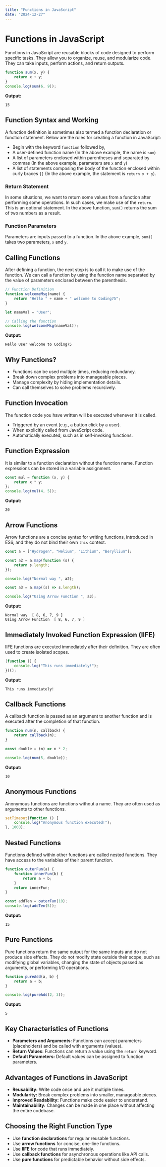 ```yaml
---
title: "Functions in JavaScript"
date: "2024-12-27"
---
```


# Functions in JavaScript

Functions in JavaScript are reusable blocks of code designed to perform specific tasks. They allow you to organize, reuse, and modularize code. They can take inputs, perform actions, and return outputs.

```javascript
function sum(x, y) { 
    return x + y; 
}
console.log(sum(6, 9));
```

**Output:**
```
15
```

## Function Syntax and Working

A function definition is sometimes also termed a function declaration or function statement. Below are the rules for creating a function in JavaScript:

- Begin with the keyword `function` followed by,
- A user-defined function name (In the above example, the name is `sum`)
- A list of parameters enclosed within parentheses and separated by commas (In the above example, parameters are `x` and `y`)
- A list of statements composing the body of the function enclosed within curly braces `{}` (In the above example, the statement is `return x + y`).

### Return Statement

In some situations, we want to return some values from a function after performing some operations. In such cases, we make use of the `return`. This is an optional statement. In the above function, `sum()` returns the sum of two numbers as a result. 

### Function Parameters

Parameters are inputs passed to a function. In the above example, `sum()` takes two parameters, `x` and `y`.

## Calling Functions

After defining a function, the next step is to call it to make use of the function. We can call a function by using the function name separated by the value of parameters enclosed between the parenthesis.

```javascript
// Function Definition
function welcomeMsg(name) {
    return "Hello " + name + " welcome to Coding75";
}

let nameVal = "User";

// Calling the function
console.log(welcomeMsg(nameVal));
```

**Output:**
```
Hello User welcome to Coding75
```

## Why Functions?

- Functions can be used multiple times, reducing redundancy.
- Break down complex problems into manageable pieces.
- Manage complexity by hiding implementation details.
- Can call themselves to solve problems recursively.

## Function Invocation

The function code you have written will be executed whenever it is called.

- Triggered by an event (e.g., a button click by a user).
- When explicitly called from JavaScript code.
- Automatically executed, such as in self-invoking functions.

## Function Expression

It is similar to a function declaration without the function name. Function expressions can be stored in a variable assignment. 

```javascript
const mul = function (x, y) {
    return x * y;
};
console.log(mul(4, 5)); 
```

**Output:**
```
20
```

## Arrow Functions

Arrow functions are a concise syntax for writing functions, introduced in ES6, and they do not bind their own `this` context.

```javascript
const a = ["Hydrogen", "Helium", "Lithium", "Beryllium"];

const a2 = a.map(function (s) {
    return s.length;
});

console.log("Normal way ", a2);

const a3 = a.map((s) => s.length);

console.log("Using Arrow Function ", a3);
```

**Output:**
```
Normal way  [ 8, 6, 7, 9 ]
Using Arrow Function  [ 8, 6, 7, 9 ]
```

## Immediately Invoked Function Expression (IIFE)

IIFE functions are executed immediately after their definition. They are often used to create isolated scopes.

```javascript
(function () {
    console.log("This runs immediately!");
})();
```

**Output:**
```
This runs immediately!
```

## Callback Functions

A callback function is passed as an argument to another function and is executed after the completion of that function.

```javascript
function num(n, callback) {
    return callback(n);
}

const double = (n) => n * 2;

console.log(num(5, double));
```

**Output:**
```
10
```

## Anonymous Functions

Anonymous functions are functions without a name. They are often used as arguments to other functions.

```javascript
setTimeout(function () {
    console.log("Anonymous function executed!");
}, 1000);
```

## Nested Functions

Functions defined within other functions are called nested functions. They have access to the variables of their parent function.

```javascript
function outerFun(a) {
    function innerFun(b) {
        return a + b;
    }
    return innerFun;
}

const addTen = outerFun(10);
console.log(addTen(5));
```

**Output:**
```
15
```

## Pure Functions

Pure functions return the same output for the same inputs and do not produce side effects. They do not modify state outside their scope, such as modifying global variables, changing the state of objects passed as arguments, or performing I/O operations.

```javascript
function pureAdd(a, b) {
    return a + b;
}

console.log(pureAdd(2, 3));
```

**Output:**
```
5
```

## Key Characteristics of Functions

- **Parameters and Arguments:** Functions can accept parameters (placeholders) and be called with arguments (values).
- **Return Values:** Functions can return a value using the `return` keyword.
- **Default Parameters:** Default values can be assigned to function parameters.

## Advantages of Functions in JavaScript

- **Reusability:** Write code once and use it multiple times.
- **Modularity:** Break complex problems into smaller, manageable pieces.
- **Improved Readability:** Functions make code easier to understand.
- **Maintainability:** Changes can be made in one place without affecting the entire codebase.

## Choosing the Right Function Type

- Use **function declarations** for regular reusable functions.
- Use **arrow functions** for concise, one-line functions.
- Use **IIFE** for code that runs immediately.
- Use **callback functions** for asynchronous operations like API calls.
- Use **pure functions** for predictable behavior without side effects.
